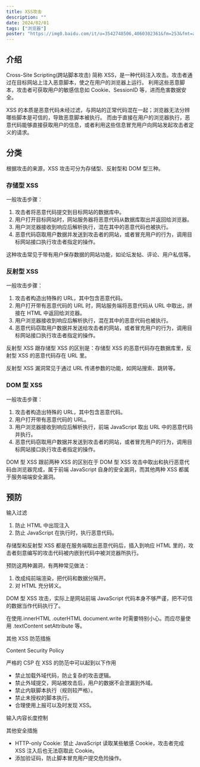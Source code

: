 ```yaml
---
title: XSS攻击
description: ""
date: 2024/02/01
tags: ["浏览器"]
poster: "https://img0.baidu.com/it/u=3542748506,4060302361&fm=253&fmt=auto&app=138&f=JPEG?w=800&h=500"
---
```


## 介绍

Cross-Site Scripting(跨站脚本攻击) 简称 XSS，是一种代码注入攻击。攻击者通过在目标网站上注入恶意脚本，使之在用户的浏览器上运行。
利用这些恶意脚本，攻击者可获取用户的敏感信息如 Cookie、SessionID 等，进而危害数据安全。

XSS 的本质是恶意代码未经过滤，与网站的正常代码混在一起；浏览器无法分辨哪些脚本是可信的，导致恶意脚本被执行。
而由于直接在用户的浏览器执行，恶意代码能够直接获取用户的信息，或者利用这些信息冒充用户向网站发起攻击者定义的请求。

## 分类

根据攻击的来源，XSS 攻击可分为存储型、反射型和 DOM 型三种。

### 存储型 XSS

一般攻击步骤：

1. 攻击者将恶意代码提交到目标网站的数据库中。
2. 用户打开目标网站时，网站服务器将恶意代码从数据库取出并返回给浏览器。
3. 用户浏览器接收到响应后解析执行，混在其中的恶意代码也被执行。
4. 恶意代码窃取用户数据并发送到攻击者的网站，或者冒充用户的行为，调用目标网站接口执行攻击者指定的操作。

这种攻击常见于带有用户保存数据的网站功能，如论坛发帖、评论、用户私信等。

### 反射型 XSS

一般攻击步骤：

1. 攻击者构造出特殊的 URL，其中包含恶意代码。
2. 用户打开带有恶意代码的 URL 时，网站服务端将恶意代码从 URL 中取出，拼接在 HTML 中返回给浏览器。
3. 用户浏览器接收到响应后解析执行，混在其中的恶意代码也被执行。
4. 恶意代码窃取用户数据并发送给攻击者的网站，或者冒充用户的行为，调用目标网站接口执行攻击者指定的操作。

反射型 XSS 跟存储型 XSS 的区别是：存储型 XSS 的恶意代码存在数据库里，反射型 XSS 的恶意代码存在 URL 里。

反射型 XSS 漏洞常见于通过 URL 传递参数的功能，如网站搜索、跳转等。

### DOM 型 XSS

一般攻击步骤：

1. 攻击者构造出特殊的 URL，其中包含恶意代码。
2. 用户打开带有恶意代码的 URL。
3. 用户浏览器接收到响应后解析执行，前端 JavaScript 取出 URL 中的恶意代码并执行。
4. 恶意代码窃取用户数据并发送到攻击者的网站，或者冒充用户的行为，调用目标网站接口执行攻击者指定的操作。

DOM 型 XSS 跟前两种 XSS 的区别在于 DOM 型 XSS 攻击中取出和执行恶意代码由浏览器完成，属于前端 JavaScript 自身的安全漏洞，而其他两种 XSS 都属于服务端端安全漏洞。

## 预防

输入过滤

1. 防止 HTML 中出现注入
2. 防止 JavaScript 在执行时，执行恶意代码。

存储型和反射型 XSS 都是在服务端取出恶意代码后，插入到响应 HTML 里的，攻击者刻意编写的攻击代码被内嵌到代码中被浏览器所执行。

预防这两种漏洞，有两种常见做法：

1. 改成纯前端渲染，把代码和数据分隔开。
2. 对 HTML 充分转义。

DOM 型 XSS 攻击，实际上是网站前端 JavaScript 代码本身不够严谨，把不可信的数据当作代码执行了。

在使用.innerHTML .outerHTML document.write 时需要特别小心。而应尽量使用 .textContent setAttribute 等。

其他 XSS 防范措施

Content Security Policy

严格的 CSP 在 XSS 的防范中可以起到以下作用

- 禁止加载外域代码，防止复杂的攻击逻辑。
- 禁止外域提交，网站被攻击后，用户的数据不会泄漏到外域。
- 禁止内联脚本执行（规则较严格）。
- 禁止未授权的脚本执行。
- 合理使用上报可以及时发现 XSS。

输入内容长度控制

其他安全措施

- HTTP-only Cookie: 禁止 JavaScript 读取某些敏感 Cookie，攻击者完成 XSS 注入后也无法窃取此 Cookie。
- 添加验证码，防止脚本冒充用户提交危险操作。
